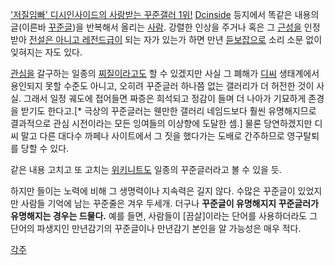 [http://old.dcnews.in/news_list.php?code=human&id=145452 '저질임빠' 디시인사이드의 사랑받는 꾸준갤러 1위!]
[[Dcinside]] 등지에서 똑같은 내용의 글(이른바 [[꾸준글]])을 반복해서 올리는 [[사람]]. 강렬한 인상을 주거나 혹은 그 [[근성]]을 인정 받아 [[전설은 아니고 레전드급]]이 되는 자가 있는가 하면 만년 [[듣보잡]]으로 소리 소문 없이 잊혀지는 자도 있다.

[[관심]]을 갈구하는 일종의 [[찌질이]]라고도 할 수 있겠지만 사실 그 폐해가 [[디씨]] 생태계에서 용인되지 못할 수준도 아니고, 오히려 꾸준글러 하나쯤 없는 갤러리가 더 허전한 것이 사실. 그래서 일정 궤도에 접어들면 짜증은 희석되고 정감이 들며 더 나아가 기묘하게 존경을 받기도 한다고.[* 극상의 꾸준글러는 웬만한 갤러리 네임드보다 훨씬 유명해지므로 결과적으로 관심 시전이라는 모든 잉여들의 이상향에 도달한 셈.] 물론 당연하겠지만 디씨 말고 다른 대다수 까페나 사이트에서 그 짓을 했다가는 도배로 간주하므로 영구탈퇴를 당할 수 있다.

같은 내용 고치고 또 고치는 [[위키니트]]도 일종의 꾸준글러라고 볼 수 있을 듯.

하지만 들이는 노력에 비해 그 생명력이나 지속력은 길지 않다. 수많은 꾸준글이 있었지만 사람들 기억에 남는 꾸준줄은 겨우 두세개. 더구나 '''꾸준글이 유명해지지 꾸준글러가 유명해지는 경우는 드물다.'''  예를 들면, 사람들이 [끔살]이라는 단어를 사용하더라도 그 단어의 파생지인 만년감기의 꾸준글이나 만년감기 본인을 알 가능성은 매우 적다.


[[각주]]
